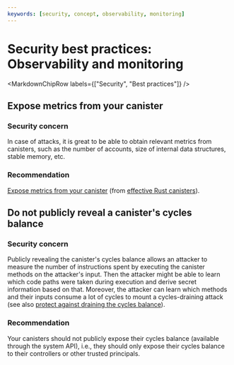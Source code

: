 ```yaml
---
keywords: [security, concept, observability, monitoring]
---
```



# Security best practices: Observability and monitoring

<MarkdownChipRow labels={["Security", "Best practices"]} />

## Expose metrics from your canister

### Security concern

In case of attacks, it is great to be able to obtain relevant metrics from canisters, such as the number of accounts, size of internal data structures, stable memory, etc.

### Recommendation

[Expose metrics from your canister](https://mmapped.blog/posts/01-effective-rust-canisters.html#expose-metrics) (from [effective Rust canisters](https://mmapped.blog/posts/01-effective-rust-canisters.html)).

## Do not publicly reveal a canister's cycles balance

### Security concern

Publicly revealing the canister's cycles balance allows an attacker to measure the number of instructions spent by executing the canister methods on the attacker's input. Then the attacker might be able to learn which code paths were taken during execution and derive secret information based on that. Moreover, the attacker can learn which methods and their inputs consume a lot of cycles to mount a cycles-draining attack (see also [protect against draining the cycles balance](/docs/current/developer-education/security/dos#protect-against-draining-the-cycles-balance)).

### Recommendation

Your canisters should not publicly expose their cycles balance (available through the system API), i.e., they should only expose their cycles balance to their controllers or other trusted principals.